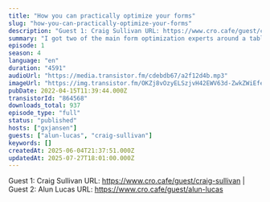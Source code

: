 ```yaml
---
title: "How you can practically optimize your forms"
slug: "how-you-can-practically-optimize-your-forms"
description: "Guest 1: Craig Sullivan URL: https://www.cro.cafe/guest/craig-sullivan | Guest 2: Alun Lucas URL: https://www.cro.cafe/guest/alun-lucas"
summary: "I got two of the main form optimization experts around a table and asked them everything you need in order to improve your on-site forms."
episode: 1
season: 4
language: "en"
duration: "4591"
audioUrl: "https://media.transistor.fm/cdebdb67/a2f12d4b.mp3"
imageUrl: "https://img.transistor.fm/OKZj8vOzyELSzjvH42EWV63d-ZwkZWiEfenjiyhiyBA/rs:fill:0:0:1/w:3000/h:3000/q:60/aHR0cHM6Ly9pbWct/dXBsb2FkLXByb2R1/Y3Rpb24udHJhbnNp/c3Rvci5mbS8zZDE3/MjM0YWY5ZDgxMjE4/NGFkZDlkODE2Yzkz/MzI3OS5wbmc.webp"
pubDate: 2022-04-15T11:39:44.000Z
transistorId: "864568"
downloads_total: 937
episode_type: "full"
status: "published"
hosts: ["gxjansen"]
guests: ["alun-lucas", "craig-sullivan"]
keywords: []
createdAt: 2025-06-04T21:37:51.000Z
updatedAt: 2025-07-27T18:01:00.000Z
---
```


Guest 1: Craig Sullivan URL: https://www.cro.cafe/guest/craig-sullivan | Guest 2: Alun Lucas URL: https://www.cro.cafe/guest/alun-lucas
